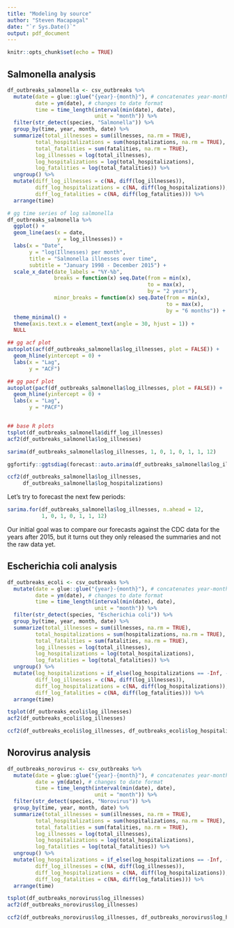 ```yaml
---
title: "Modeling by source"
author: "Steven Macapagal"
date: "`r Sys.Date()`"
output: pdf_document
---
```


```r
knitr::opts_chunk$set(echo = TRUE)
```

## Salmonella analysis

```r
df_outbreaks_salmonella <- csv_outbreaks %>%
  mutate(date = glue::glue("{year}-{month}"), # concatenates year-month
         date = ym(date), # changes to date format
         time = time_length(interval(min(date), date),
                            unit = "month")) %>% 
  filter(str_detect(species, "Salmonella")) %>%
  group_by(time, year, month, date) %>%
  summarize(total_illnesses = sum(illnesses, na.rm = TRUE),
         total_hospitalizations = sum(hospitalizations, na.rm = TRUE),
         total_fatalities = sum(fatalities, na.rm = TRUE),
         log_illnesses = log(total_illnesses),
         log_hospitalizations = log(total_hospitalizations),
         log_fatalities = log(total_fatalities)) %>%
  ungroup() %>%
  mutate(diff_log_illnesses = c(NA, diff(log_illnesses)),
         diff_log_hospitalizations = c(NA, diff(log_hospitalizations)),
         diff_log_fatalities = c(NA, diff(log_fatalities))) %>%
  arrange(time)
```

```r
# gg time series of log salmonella
df_outbreaks_salmonella %>%
  ggplot() +
  geom_line(aes(x = date,
                y = log_illnesses)) +
  labs(x = "Date",
       y = "log(Illnesses) per month",
       title = "Salmonella illnesses over time",
       subtitle = "January 1998 - December 2015") +
  scale_x_date(date_labels = "%Y-%b",
               breaks = function(x) seq.Date(from = min(x),
                                             to = max(x),
                                             by = "2 years"),
               minor_breaks = function(x) seq.Date(from = min(x),
                                                   to = max(x),
                                                   by = "6 months")) +
  theme_minimal() +
  theme(axis.text.x = element_text(angle = 30, hjust = 1)) +
  NULL

## gg acf plot
autoplot(acf(df_outbreaks_salmonella$log_illnesses, plot = FALSE)) +
  geom_hline(yintercept = 0) +
  labs(x = "Lag",
       y = "ACF")

## gg pacf plot
autoplot(pacf(df_outbreaks_salmonella$log_illnesses, plot = FALSE)) +
  geom_hline(yintercept = 0) +
  labs(x = "Lag",
       y = "PACF")


## base R plots
tsplot(df_outbreaks_salmonella$diff_log_illnesses)
acf2(df_outbreaks_salmonella$log_illnesses)
```

```r
sarima(df_outbreaks_salmonella$log_illnesses, 1, 0, 1, 0, 1, 1, 12)

ggfortify::ggtsdiag(forecast::auto.arima(df_outbreaks_salmonella$log_illnesses, 1, 0, 1, 0, 1, 1, 12))
```

```r
ccf2(df_outbreaks_salmonella$log_illnesses,
     df_outbreaks_salmonella$log_hospitalizations)
```

Let's try to forecast the next few periods:

```r
sarima.for(df_outbreaks_salmonella$log_illnesses, n.ahead = 12,
           1, 0, 1, 0, 1, 1, 12)
```

Our initial goal was to compare our forecasts against the CDC data for the years after 2015, but it turns out they only released the summaries and not the raw data yet.
	
## Escherichia coli analysis

```r
df_outbreaks_ecoli <- csv_outbreaks %>%
  mutate(date = glue::glue("{year}-{month}"), # concatenates year-month
         date = ym(date), # changes to date format
         time = time_length(interval(min(date), date),
                            unit = "month")) %>% 
  filter(str_detect(species, "Escherichia coli")) %>%
  group_by(time, year, month, date) %>%
  summarize(total_illnesses = sum(illnesses, na.rm = TRUE),
         total_hospitalizations = sum(hospitalizations, na.rm = TRUE),
         total_fatalities = sum(fatalities, na.rm = TRUE),
         log_illnesses = log(total_illnesses),
         log_hospitalizations = log(total_hospitalizations),
         log_fatalities = log(total_fatalities)) %>%
  ungroup() %>%
  mutate(log_hospitalizations = if_else(log_hospitalizations == -Inf, -1, log_hospitalizations),
         diff_log_illnesses = c(NA, diff(log_illnesses)),
         diff_log_hospitalizations = c(NA, diff(log_hospitalizations)),
         diff_log_fatalities = c(NA, diff(log_fatalities))) %>%
  arrange(time)
```


```r
tsplot(df_outbreaks_ecoli$log_illnesses)
acf2(df_outbreaks_ecoli$log_illnesses)
```

```r
ccf2(df_outbreaks_ecoli$log_illnesses, df_outbreaks_ecoli$log_hospitalizations)
```


## Norovirus analysis

```r
df_outbreaks_norovirus <- csv_outbreaks %>%
  mutate(date = glue::glue("{year}-{month}"), # concatenates year-month
         date = ym(date), # changes to date format
         time = time_length(interval(min(date), date),
                            unit = "month")) %>% 
  filter(str_detect(species, "Norovirus")) %>%
  group_by(time, year, month, date) %>%
  summarize(total_illnesses = sum(illnesses, na.rm = TRUE),
         total_hospitalizations = sum(hospitalizations, na.rm = TRUE),
         total_fatalities = sum(fatalities, na.rm = TRUE),
         log_illnesses = log(total_illnesses),
         log_hospitalizations = log(total_hospitalizations),
         log_fatalities = log(total_fatalities)) %>%
  ungroup() %>%
  mutate(log_hospitalizations = if_else(log_hospitalizations == -Inf, -1, log_hospitalizations),
         diff_log_illnesses = c(NA, diff(log_illnesses)),
         diff_log_hospitalizations = c(NA, diff(log_hospitalizations)),
         diff_log_fatalities = c(NA, diff(log_fatalities))) %>%
  arrange(time)
```


```r
tsplot(df_outbreaks_norovirus$log_illnesses)
acf2(df_outbreaks_norovirus$log_illnesses)
```

```r
ccf2(df_outbreaks_norovirus$log_illnesses, df_outbreaks_norovirus$log_hospitalizations)
```

